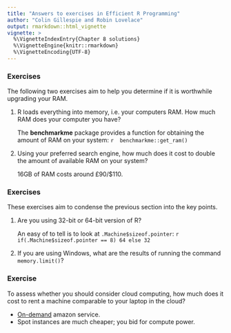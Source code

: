 ```yaml
---
title: "Answers to exercises in Efficient R Programming"
author: "Colin Gillespie and Robin Lovelace"
output: rmarkdown::html_vignette
vignette: >
  %\VignetteIndexEntry{Chapter 8 solutions}
  %\VignetteEngine{knitr::rmarkdown}
  %\VignetteEncoding{UTF-8}
---
```


<!--
%\VignetteEngine{knitr::rmarkdown}
%\VignetteIndexEntry{Chapter 8 solutions}
-->

### Exercises {-}

The following two exercises aim to help you determine if it is worthwhile upgrading your RAM.

1. R loads everything into memory, i.e. your computers RAM. How much RAM does your computer you have?

    The **benchmarkme** package provides a function for obtaining the amount of RAM on your system:
    ```r
    benchmarkme::get_ram()
    ```

2. Using your preferred search engine, how much does it cost to double the amount of available RAM on your system? 

    16GB of RAM costs around £90/$110.


### Exercises {-}

These exercises aim to condense the previous section into the key points.

1. Are you using $32$-bit or $64$-bit version of R?

    An easy of to tell is to look at `.Machine$sizeof.pointer`:
    ```r
    if(.Machine$sizeof.pointer == 8) 64 else 32
    ```
2. If you are using Windows, what are the results of running the command `memory.limit()`?


### Exercise {-}

To assess whether you should consider cloud computing, how much does it cost to rent a machine comparable to your laptop in the cloud?

  * [On-demand](https://aws.amazon.com/ec2/pricing/on-demand/) amazon service. 
  * Spot instances are much cheaper; you bid for compute power.

